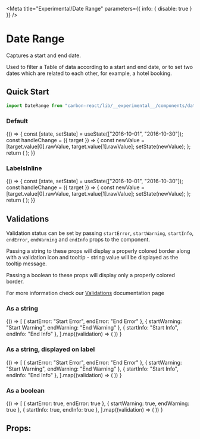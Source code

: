 

<Meta
  title="Experimental/Date Range"
  parameters={{ info: { disable: true } }}
/>

# Date Range

Captures a start and end date.

Used to filter a Table of data according to a start and end date, or to set two dates which are related to each other, for example, a hotel booking.

## Quick Start

```jsx
import DateRange from "carbon-react/lib/__experimental__/components/date-range";
```

### Default

<Preview>
  <Story name="default">
    {() => {
      const [state, setState] = useState(["2016-10-01", "2016-10-30"]);
      const handleChange = ({ target }) => {
        const newValue = [target.value[0].rawValue, target.value[1].rawValue];
        setState(newValue);
      };
      return (
        <DateRange
          startLabel="Start"
          endLabel="End"
          onChange={handleChange}
          value={state}
        />
      );
    }}
  </Story>
</Preview>

### LabelsInline

<Preview>
  <Story name="labelsInline">
    {() => {
      const [state, setState] = useState(["2016-10-01", "2016-10-30"]);
      const handleChange = ({ target }) => {
        const newValue = [target.value[0].rawValue, target.value[1].rawValue];
        setState(newValue);
      };
      return (
        <DateRange
          startLabel="Start"
          endLabel="End"
          onChange={handleChange}
          value={state}
          labelsInline
        />
      );
    }}
  </Story>
</Preview>

## Validations

Validation status can be set by passing `startError`, `startWarning`, `startInfo`, `endError`, `endWarning` and `endInfo` props to the component.

Passing a string to these props will display a properly colored border along with a validation icon and tooltip - string value will be displayed as the tooltip message.

Passing a boolean to these props will display only a properly colored border.

For more information check our [Validations](?path=/docs/documentation-validations--page "Validations") documentation page

### As a string

<Preview>
  <Story name="validations - string - component">
    {() =>
      [
        { startError: "Start Error", endError: "End Error" },
        { startWarning: "Start Warning", endWarning: "End Warning" },
        { startInfo: "Start Info", endInfo: "End Info" },
      ].map((validation) => (
        <DateRange
          key={`${Object.keys(validation)[0]}-string-component`}
          startLabel="Start"
          endLabel="End"
          value={["2016-10-01", "2016-10-30"]}
          {...validation}
        />
      ))
    }
  </Story>
</Preview>

### As a string, displayed on label

<Preview>
  <Story name="validations - string - label">
    {() =>
      [
        { startError: "Start Error", endError: "End Error" },
        { startWarning: "Start Warning", endWarning: "End Warning" },
        { startInfo: "Start Info", endInfo: "End Info" },
      ].map((validation) => (
        <DateRange
          key={`${Object.keys(validation)[0]}-string-label`}
          startLabel="Start"
          endLabel="End"
          value={["2016-10-01", "2016-10-30"]}
          validationOnLabel
          {...validation}
        />
      ))
    }
  </Story>
</Preview>

### As a boolean

<Preview>
  <Story name="validations - boolean">
    {() =>
      [
        { startError: true, endError: true },
        { startWarning: true, endWarning: true },
        { startInfo: true, endInfo: true },
      ].map((validation) => (
        <DateRange
          key={`${Object.keys(validation)[0]}-boolean-component`}
          startLabel="Start"
          endLabel="End"
          value={["2016-10-01", "2016-10-30"]}
          {...validation}
        />
      ))
    }
  </Story>
</Preview>

## Props:

<Props of={DateRange} />
